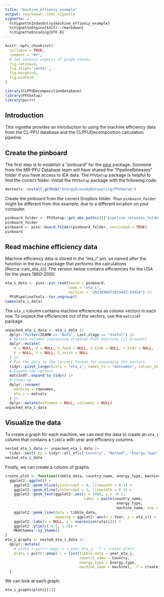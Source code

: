 ```yaml
---
title: "machine_effiency_example"
output: rmarkdown::html_vignette
vignette: >
  %\VignetteIndexEntry{machine_effiency_example}
  %\VignetteEngine{knitr::rmarkdown}
  %\VignetteEncoding{UTF-8}
---
```


```r
knitr::opts_chunk$set(
  collapse = TRUE,
  comment = "#>", 
  # Set several aspects of graph chunks
  fig.retina=4,
  fig.align='center', 
  fig.height=4,
  fig.width=6
)
```

```r
library(CLPFUDecompositionDatabase)
library(PFUSetup)
library(purrr)
```


## Introduction

This vignette provides an introduction to using the machine efficiency data
from the CL-PFU database and the CLPFUDecomposition calculation pipeline.


## Create the pinboard

The first step is to establish a "pinboard" 
for the [pins](https://pins.rstudio.com) package.
Someone from the MR-PFU Database team will have shared the "PipelineReleases"
folder if you have access to IEA data. 
The `PFUSetup` package is helpful to find the correct folder.
Install the `PFUSetup` package with the following code.

```r
devtools::install_github("EnergyEconomyDecoupling/PFUSetup")
```

Create the pinboard from the correct Dropbox folder.
Your `pinboard_folder` might be different from this example, 
due to a different location on your computer.

```r
pinboard_folder <- PFUSetup::get_abs_paths()[["pipeline_releases_folder"]]
pinboard_folder
pinboard <- pins::board_folder(pinboard_folder, versioned = TRUE)
pinboard
```


## Read machine efficiency data

Machine efficiency data is stored in the "eta_i" pin,
so named after the function in the `Recca` package that
performs the calculations [Recca::calc_eta_i()].
The version below contains efficiencies 
for the USA for the years 1960--2000.

```r
eta_i_data <- pins::pin_read(board = pinboard,
                             name = "eta_i",
                             version = "20230904T183344Z-d3924") |> 
  PFUPipelineTools::tar_ungroup()
names(eta_i_data)
```

The `eta_i` column contains machine efficiencies
as column vectors in each row. 
To unpack the efficiencies out of the vectors,
use the `matsindf` package.

```r
unpacked_eta_i_data <- eta_i_data |> 
  dplyr::filter(IEAMW == "Both", Last.stage == "Useful") |> 
  # Delete columns containing original PSUT matrices (if present)
  dplyr::mutate(
    R = NULL, U = NULL, U_feed = NULL, U_EIOU = NULL, r_EIOU = NULL,
    V = NULL, Y = NULL, S_units = NULL
  ) |> 
  # Put the data in the correct format for expanding the vectors
  tidyr::pivot_longer(cols = "eta_i", names_to = "matnames", values_to = "matvals") |> 
  # Expand the vectors
  matsindf::expand_to_tidy() |> 
  # Clean up
  dplyr::rename(
    machine = rownames, 
    eta_i = matvals
  ) |> 
  dplyr::mutate(matnames = NULL, colnames = NULL)
unpacked_eta_i_data
```


## Visualize the data

To create a graph for each machine, 
we can nest the data
to create an `eta_i` column that contains 
a `tibble` with year and efficiency columns.

```r
nested_eta_i_data <- unpacked_eta_i_data |> 
  tidyr::nest(.by = tidyr::all_of(c("Country", "Method", "Energy.type", "Last.stage", "IEAMW", "machine")), .key = "year_eta_i")
nested_eta_i_data
```

Finally, we can create a column of graphs.

```r
create_plot <- function(tibble_data, country_name, energy_type, machine_name) {
  ggplot2::ggplot() +
    ggplot2::geom_hline(yintercept = 0, linewidth = 0.1) +
    ggplot2::geom_hline(yintercept = 1, linewidth = 0.1) +
    ggplot2::geom_text(ggplot2::aes(x = 1985, y = -0.1, 
                                    label = paste(country_name, 
                                                   energy_type, 
                                                   machine_name, sep = "; "))) +
    ggplot2::geom_line(data = tibble_data,
                       mapping = ggplot2::aes(x = Year, y = eta_i)) +
    ggplot2::labs(x = NULL, y = expression(eta[i])) + 
    ggplot2::ylim(c(-0.5, 1.5)) +
    MKHthemes::xy_theme()
}
eta_i_graphs <- nested_eta_i_data |> 
  dplyr::mutate(
    # plots = purrr::map(.x = year_eta_i, .f = create_plot)
    plots = purrr::pmap(.l = list(tibble_data = year_eta_i, 
                                  country_name = Country, 
                                  energy_type = Energy.type,
                                  machine_name = machine), .f = create_plot)
  )
```

We can look at each graph.

```r
eta_i_graphs$plots[[1]]
```
